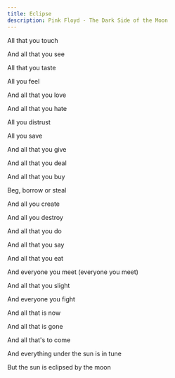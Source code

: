 ```yaml
---
title: Eclipse
description: Pink Floyd - The Dark Side of the Moon
---
```


All that you touch

And all that you see

All that you taste

All you feel

And all that you love

And all that you hate

All you distrust

All you save

And all that you give

And all that you deal

And all that you buy

Beg, borrow or steal

And all you create

And all you destroy

And all that you do

And all that you say

And all that you eat

And everyone you meet (everyone you meet)

And all that you slight

And everyone you fight

And all that is now

And all that is gone

And all that's to come

And everything under the sun is in tune

But the sun is eclipsed by the moon
